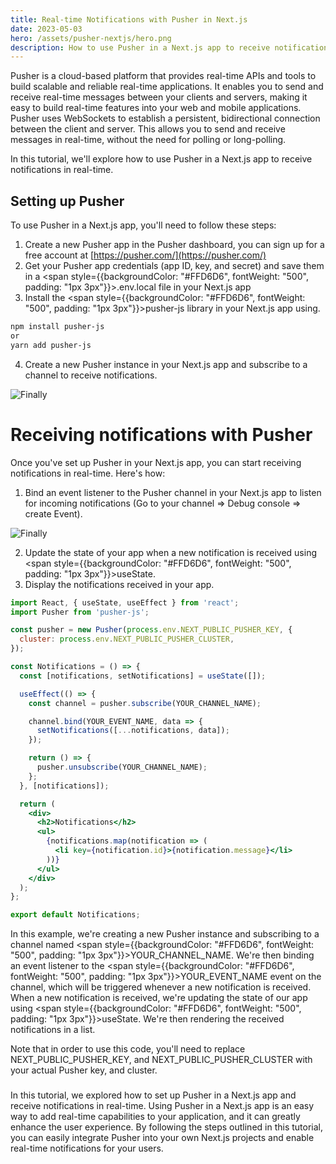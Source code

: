 ```yaml
---
title: Real-time Notifications with Pusher in Next.js
date: 2023-05-03
hero: /assets/pusher-nextjs/hero.png
description: How to use Pusher in a Next.js app to receive notifications in real-time?
---
```



Pusher is a cloud-based platform that provides real-time APIs and tools to build scalable and reliable real-time applications. It enables you to send and receive real-time messages between your clients and servers, making it easy to build real-time features into your web and mobile applications. Pusher uses WebSockets to establish a persistent, bidirectional connection between the client and server. This allows you to send and receive messages in real-time, without the need for polling or long-polling.

In this tutorial, we'll explore how to use Pusher in a Next.js app to receive notifications in real-time.

## **Setting up Pusher**

To use Pusher in a Next.js app, you'll need to follow these steps:

1. Create a new Pusher app in the Pusher dashboard, you can sign up for a free account at [https://pusher.com/](https://pusher.com/)
2. Get your Pusher app credentials (app ID, key, and secret) and save them in a <span style={{backgroundColor: "#FFD6D6", fontWeight: "500", padding: "1px 3px"}}>.env.local</span>
 file in your Next.js app
3.  Install the <span style={{backgroundColor: "#FFD6D6", fontWeight: "500", padding: "1px 3px"}}>pusher-js</span> library in your Next.js app using.

```bash
npm install pusher-js
or
yarn add pusher-js
```

4. Create a new Pusher instance in your Next.js app and subscribe to a channel to receive notifications.

<div className="Image__Small">
  <img
    src="/assets/pusher-nextjs/pusher-channel.png"
    alt="Finally"
  />
</div>

# **Receiving notifications with Pusher**

Once you've set up Pusher in your Next.js app, you can start receiving notifications in real-time. Here's how:

1. Bind an event listener to the Pusher channel in your Next.js app to listen for incoming notifications (Go to your channel ⇒ Debug console ⇒ create Event).


<div className="Image__Small">
  <img
    src="/assets/pusher-nextjs/pusher-event.png"
    alt="Finally"
  />
</div>

2. Update the state of your app when a new notification is received using <span style={{backgroundColor: "#FFD6D6", fontWeight: "500", padding: "1px 3px"}}>useState</span>.
3. Display the notifications received in your app.

```jsx
import React, { useState, useEffect } from 'react';
import Pusher from 'pusher-js';

const pusher = new Pusher(process.env.NEXT_PUBLIC_PUSHER_KEY, {
  cluster: process.env.NEXT_PUBLIC_PUSHER_CLUSTER,
});

const Notifications = () => {
  const [notifications, setNotifications] = useState([]);

  useEffect(() => {
    const channel = pusher.subscribe(YOUR_CHANNEL_NAME);

    channel.bind(YOUR_EVENT_NAME, data => {
      setNotifications([...notifications, data]);
    });

    return () => {
      pusher.unsubscribe(YOUR_CHANNEL_NAME);
    };
  }, [notifications]);

  return (
    <div>
      <h2>Notifications</h2>
      <ul>
        {notifications.map(notification => (
          <li key={notification.id}>{notification.message}</li>
        ))}
      </ul>
    </div>
  );
};

export default Notifications;

```
In this example, we're creating a new Pusher instance and subscribing to a channel named <span style={{backgroundColor: "#FFD6D6", fontWeight: "500", padding: "1px 3px"}}>YOUR_CHANNEL_NAME</span>.  We're then binding an event listener to the <span style={{backgroundColor: "#FFD6D6", fontWeight: "500", padding: "1px 3px"}}>YOUR_EVENT_NAME</span> event on the channel, which will be triggered whenever a new notification is received. When a new notification is received, we're updating the state of our app using <span style={{backgroundColor: "#FFD6D6", fontWeight: "500", padding: "1px 3px"}}>useState</span>. We're then rendering the received notifications in a list.

Note that in order to use this code, you'll need to replace NEXT_PUBLIC_PUSHER_KEY, and NEXT_PUBLIC_PUSHER_CLUSTER with your actual Pusher key, and cluster.

###
In this tutorial, we explored how to set up Pusher in a Next.js app and receive notifications in real-time. Using Pusher in a Next.js app is an easy way to add real-time capabilities to your application, and it can greatly enhance the user experience. By following the steps outlined in this tutorial, you can easily integrate Pusher into your own Next.js projects and enable real-time notifications for your users.


